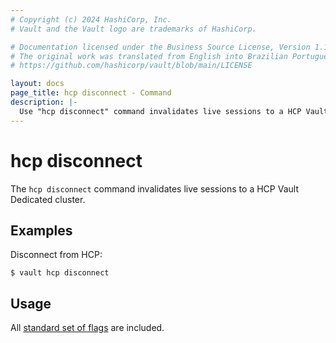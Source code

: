 ```yaml
---
# Copyright (c) 2024 HashiCorp, Inc.
# Vault and the Vault logo are trademarks of HashiCorp.

# Documentation licensed under the Business Source License, Version 1.1.
# The original work was translated from English into Brazilian Portuguese.
# https://github.com/hashicorp/vault/blob/main/LICENSE

layout: docs
page_title: hcp disconnect - Command
description: |-
  Use "hcp disconnect" command invalidates live sessions to a HCP Vault Dedicated cluster.
---
```


# hcp disconnect

The `hcp disconnect` command invalidates live sessions to a HCP Vault Dedicated cluster.

## Examples

Disconnect from HCP:

```shell-session
$ vault hcp disconnect
```

## Usage

All [standard set of
flags](/vault/docs/commands) are included.
